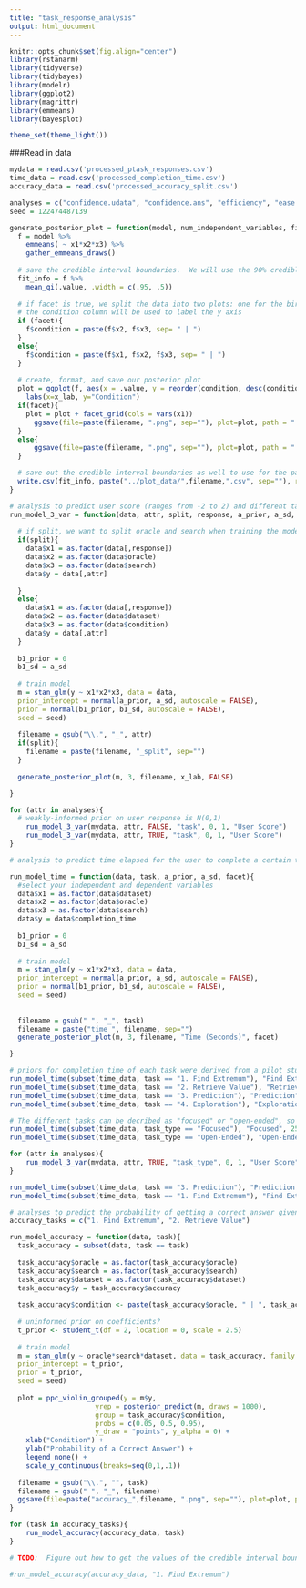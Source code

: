```yaml
---
title: "task_response_analysis"
output: html_document
---
```


```r

knitr::opts_chunk$set(fig.align="center") 
library(rstanarm)
library(tidyverse)
library(tidybayes)
library(modelr) 
library(ggplot2)
library(magrittr)  
library(emmeans)
library(bayesplot)

theme_set(theme_light())

```


###Read in data

```r

mydata = read.csv('processed_ptask_responses.csv')
time_data = read.csv('processed_completion_time.csv')
accuracy_data = read.csv('processed_accuracy_split.csv')

analyses = c("confidence.udata", "confidence.ans", "efficiency", "ease.of.use", "utility", "overall")
seed = 122474487139
```

```r
generate_posterior_plot = function(model, num_independent_variables, filename, x_lab, facet=TRUE) {
  f = model %>%
    emmeans( ~ x1*x2*x3) %>%
    gather_emmeans_draws()
  
  # save the credible interval boundaries.  We will use the 90% credible interval.
  fit_info = f %>%
    mean_qi(.value, .width = c(.95, .5))
  
  # if facet is true, we split the data into two plots: one for the birdstrikes dataset, one for the movies dataset
  # the condition column will be used to label the y axis
  if (facet){
    f$condition = paste(f$x2, f$x3, sep= " | ")
  }
  else{
    f$condition = paste(f$x1, f$x2, f$x3, sep= " | ")
  }
  
  # create, format, and save our posterior plot
  plot = ggplot(f, aes(x = .value, y = reorder(condition, desc(condition)), fill = x3)) + stat_halfeye(.width = c(.95, .5)) + 
    labs(x=x_lab, y="Condition")
  if(facet){
    plot = plot + facet_grid(cols = vars(x1))
      ggsave(file=paste(filename, ".png", sep=""), plot=plot, path = "../plots/posterior_plots", width = 6, height = 4, dpi = 300, units = "in")
  }
  else{
      ggsave(file=paste(filename, ".png", sep=""), plot=plot, path = "../plots/posterior_plots")
  }

  # save out the credible interval boundaries as well to use for the paper
  write.csv(fit_info, paste("../plot_data/",filename,".csv", sep=""), row.names = FALSE)
}
```

```r
# analysis to predict user score (ranges from -2 to 2) and different tasks given an oracle algorithm, search algorithm, and dataset
run_model_3_var = function(data, attr, split, response, a_prior, a_sd, x_lab){
  
  # if split, we want to split oracle and search when training the model rather than combining them into one field
  if(split){
    data$x1 = as.factor(data[,response])
    data$x2 = as.factor(data$oracle) 
    data$x3 = as.factor(data$search)
    data$y = data[,attr]
    
  }
  else{
    data$x1 = as.factor(data[,response])
    data$x2 = as.factor(data$dataset)
    data$x3 = as.factor(data$condition)
    data$y = data[,attr]
  }
  
  b1_prior = 0
  b1_sd = a_sd 
  
  # train model
  m = stan_glm(y ~ x1*x2*x3, data = data,
  prior_intercept = normal(a_prior, a_sd, autoscale = FALSE),
  prior = normal(b1_prior, b1_sd, autoscale = FALSE),
  seed = seed)
  
  filename = gsub("\\.", "_", attr)
  if(split){
    filename = paste(filename, "_split", sep="")
  }
  
  generate_posterior_plot(m, 3, filename, x_lab, FALSE)

}

for (attr in analyses){
  # weakly-informed prior on user response is N(0,1)
    run_model_3_var(mydata, attr, FALSE, "task", 0, 1, "User Score")
    run_model_3_var(mydata, attr, TRUE, "task", 0, 1, "User Score")
}

```

```r
# analysis to predict time elapsed for the user to complete a certain task given a dataset, oracle, and search algorithm

run_model_time = function(data, task, a_prior, a_sd, facet){
  #select your independent and dependent variables
  data$x1 = as.factor(data$dataset) 
  data$x2 = as.factor(data$oracle)
  data$x3 = as.factor(data$search)
  data$y = data$completion_time
  
  b1_prior = 0
  b1_sd = a_sd 
  
  # train model
  m = stan_glm(y ~ x1*x2*x3, data = data,
  prior_intercept = normal(a_prior, a_sd, autoscale = FALSE),
  prior = normal(b1_prior, b1_sd, autoscale = FALSE),
  seed = seed)
  
  
  filename = gsub(" ", "_", task)
  filename = paste("time_", filename, sep="")
  generate_posterior_plot(m, 3, filename, "Time (Seconds)", facet)

}

# priors for completion time of each task were derived from a pilot study
run_model_time(subset(time_data, task == "1. Find Extremum"), "Find Extremum", 190.34, 96.57, FALSE)
run_model_time(subset(time_data, task == "2. Retrieve Value"), "Retrieve Value", 313.37, 88.50, FALSE)
run_model_time(subset(time_data, task == "3. Prediction"), "Prediction", 870.53, 657.68, FALSE)
run_model_time(subset(time_data, task == "4. Exploration"), "Exploration", 693.13, 193.30, FALSE)

```

```r
# The different tasks can be decribed as "focused" or "open-ended", so let's run analyses where we split on that attribute
run_model_time(subset(time_data, task_type == "Focused"), "Focused", 251.85, 62.9625, TRUE)
run_model_time(subset(time_data, task_type == "Open-Ended"), "Open-Ended", 781.83, 195.4575, TRUE)

for (attr in analyses){
    run_model_3_var(mydata, attr, TRUE, "task_type", 0, 1, "User Score")
}
```

```r
run_model_time(subset(time_data, task == "3. Prediction"), "Prediction (split by dataset)", 870.53, 657.68, TRUE)
run_model_time(subset(time_data, task == "1. Find Extremum"), "Find Extremum (split by dataset)", 190.34, 96.57, TRUE)
```


```r
# analyses to predict the probability of getting a correct answer given a certain task, oracle, and search algorithm
accuracy_tasks = c("1. Find Extremum", "2. Retrieve Value")

run_model_accuracy = function(data, task){
  task_accuracy = subset(data, task == task)
  
  task_accuracy$oracle = as.factor(task_accuracy$oracle)
  task_accuracy$search = as.factor(task_accuracy$search)
  task_accuracy$dataset = as.factor(task_accuracy$dataset)
  task_accuracy$y = task_accuracy$accuracy
  
  task_accuracy$condition <- paste(task_accuracy$oracle, " | ", task_accuracy$search)
  
  # uninformed prior on coefficients?
  t_prior <- student_t(df = 2, location = 0, scale = 2.5)
  
  # train model
  m = stan_glm(y ~ oracle*search*dataset, data = task_accuracy, family = binomial(link = "logit"),
  prior_intercept = t_prior,
  prior = t_prior,
  seed = seed)
  
  plot = ppc_violin_grouped(y = m$y, 
                     yrep = posterior_predict(m, draws = 1000), 
                     group = task_accuracy$condition, 
                     probs = c(0.05, 0.5, 0.95),
                     y_draw = "points", y_alpha = 0) +
    xlab("Condition") +
    ylab("Probability of a Correct Answer") + 
    legend_none() +
    scale_y_continuous(breaks=seq(0,1,.1))
  
  filename = gsub("\\.", "", task)
  filename = gsub(" ", "_", filename)
  ggsave(file=paste("accuracy_",filename, ".png", sep=""), plot=plot, path = "../plots/posterior_plots")
}

for (task in accuracy_tasks){
    run_model_accuracy(accuracy_data, task)
}

# TODO:  Figure out how to get the values of the credible interval boundaries that are shown on the plots

#run_model_accuracy(accuracy_data, "1. Find Extremum")
  
```








